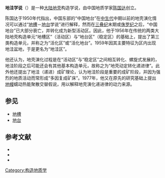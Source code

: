 '''地洼学说'''（{{lang|en|diwa theory}}）是一种[[大陆地壳|大陆地壳]]构造学说，由中国地质学家[[陈国达|陈国达]]创立。

陈国达于1950年代指出，中国东部的“中国地台”在[[中生代|中生代]]中期以前的地壳演化情况可以通过“[[地槽|地槽]]－[[地台|地台]]学说”进行解释，然而在[[三叠纪|三叠纪]]末期或[[侏罗纪|侏罗纪]]之后，“中国地台”已大部分衰亡，并转化成为新型活动区。因此，他于1956年在传统的两类大陆地壳构造单元“地槽区”（活动区）与“地台区”（稳定区）的基础上，提出了第三类构造单元，并称之为“活化区”或“活化地台”。1959年因其主要特征为区内出现地洼盆地，于是更名为“地洼区”。

他还认为，地壳演化过程是在“活动区”与“稳定区”之间相互转化、螺旋式发展的，地洼阶段之后可能还会有其他基本构造单元，故称之为“地壳动定转化递进律”。此外他还提出了地洼（递进）成矿理论，认为地洼阶段是重要的成矿阶段，并因为强烈的地质活动而常形成“多因复成矿床”。1977年，他又在原先的研究基础上提出[[地幔|地幔]]蠕动热能聚散交替假说，用以解释地壳演化递进律的动力来源。

== 参见 ==
* [[地槽|地槽]]
* [[地台|地台]]

== 参考文献 ==
{{ReflistH}}
* {{cite journal|title=地洼学说基本理论的形成与发展|author=刘唐生、刘亚民|journal=河北地质学院学报|year=1993|issue=6}}
* {{cite book|title=《中国大百科全书》（地质学卷）|publisher=中国大百科全书出版社|year=1993}}
* {{cite book|title=《地震学辞典》|editor=徐世芳、李博主编|year=2000|publisher=地震出版社}}
{{ReflistF}}

[[Category:构造地质学|Category:构造地质学]]